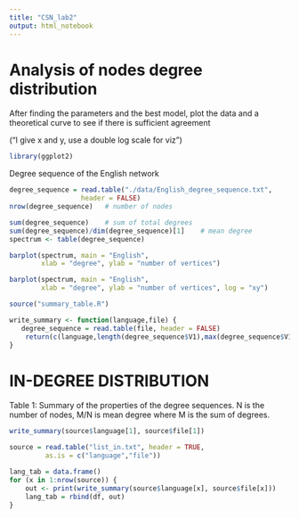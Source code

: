 ```yaml
---
title: "CSN_lab2"
output: html_notebook
---
```


# Analysis of nodes degree distribution 

After finding the parameters and the best model, plot the data and a theoretical curve to see if there is sufficient agreement 

("I give x and y, use a double log scale for viz")

```r
library(ggplot2)
```


Degree sequence of the English network

```r
degree_sequence = read.table("./data/English_degree_sequence.txt",
                  header = FALSE)
nrow(degree_sequence)   # number of nodes 
```
```r
sum(degree_sequence)    # sum of total degrees
sum(degree_sequence)/dim(degree_sequence)[1]    # mean degree
spectrum <- table(degree_sequence)
```


```r
barplot(spectrum, main = "English",
        xlab = "degree", ylab = "number of vertices")
```

```r
barplot(spectrum, main = "English",
        xlab = "degree", ylab = "number of vertices", log = "xy")
```


```r
source("summary_table.R")
```

```r
write_summary <- function(language,file) {
   degree_sequence = read.table(file, header = FALSE)
    return(c(language,length(degree_sequence$V1),max(degree_sequence$V1),sum(degree_sequence$V1)/length(degree_sequence$V1),length(degree_sequence$V1)/sum(degree_sequence$V1)))
}
```



# IN-DEGREE DISTRIBUTION

Table 1: Summary of the properties of the degree sequences. N is the number of nodes, M/N is mean degree where M is the sum of degrees.

```r
write_summary(source$language[1], source$file[1])
```


```r
source = read.table("list_in.txt", header = TRUE, 
         as.is = c("language","file"))

lang_tab = data.frame()
for (x in 1:nrow(source)) {
    out <- print(write_summary(source$language[x], source$file[x]))
    lang_tab = rbind(df, out)
}

```

```r

```







